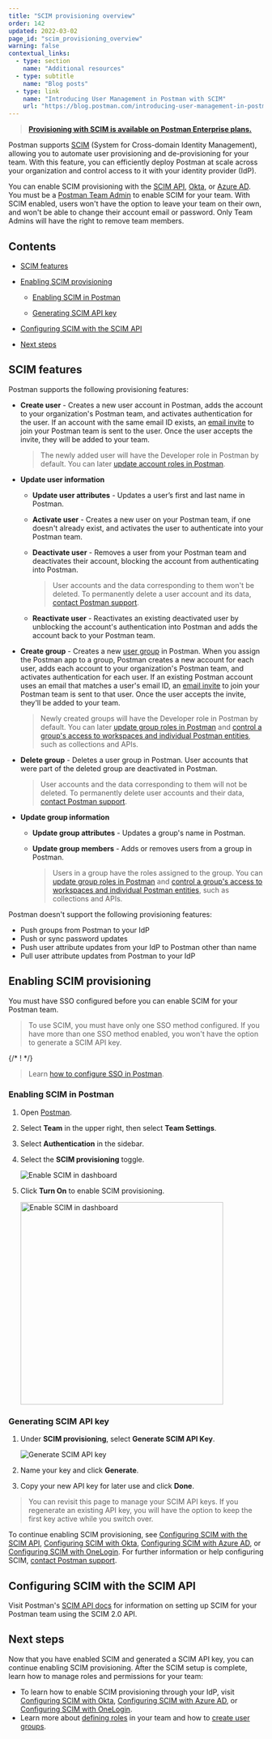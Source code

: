 ```yaml
---
title: "SCIM provisioning overview"
order: 142
updated: 2022-03-02
page_id: "scim_provisioning_overview"
warning: false
contextual_links:
  - type: section
    name: "Additional resources"
  - type: subtitle
    name: "Blog posts"
  - type: link
    name: "Introducing User Management in Postman with SCIM"
    url: "https://blog.postman.com/introducing-user-management-in-postman-with-scim/"
---
```


> **[Provisioning with SCIM is available on Postman Enterprise plans.](https://www.postman.com/pricing)**

Postman supports [SCIM](https://datatracker.ietf.org/doc/html/rfc7642) (System for Cross-domain Identity Management), allowing you to automate user provisioning and de-provisioning for your team. With this feature, you can efficiently deploy Postman at scale across your organization and control access to it with your identity provider (IdP).

You can enable SCIM provisioning with the [SCIM API](#configuring-scim-with-the-scim-api), [Okta](/docs/administration/scim-provisioning/configuring-scim-with-okta/), or [Azure AD](/docs/administration/scim-provisioning/configuring-scim-with-azure-ad/). You must be a [Postman Team Admin](/docs/collaborating-in-postman/roles-and-permissions/#team-roles) to enable SCIM for your team. With SCIM enabled, users won't have the option to leave your team on their own, and won't be able to change their account email or password. Only Team Admins will have the right to remove team members.

## Contents

* [SCIM features](#scim-features)

* [Enabling SCIM provisioning](#enabling-scim-provisioning)

    * [Enabling SCIM in Postman](#enabling-scim-in-postman)

    * [Generating SCIM API key](#generating-scim-api-key)

* [Configuring SCIM with the SCIM API](#configuring-scim-with-the-scim-api)

* [Next steps](#next-steps)

## SCIM features

Postman supports the following provisioning features:

* **Create user** - Creates a new user account in Postman, adds the account to your organization's Postman team, and activates authentication for the user. If an account with the same email ID exists, an [email invite](/docs/administration/managing-your-team/managing-your-team/#inviting-users) to join your Postman team is sent to the user. Once the user accepts the invite, they will be added to your team.

    > The newly added user will have the Developer role in Postman by default. You can later [update account roles in Postman](/docs/administration/managing-your-team/managing-your-team/#managing-team-roles).

* **Update user information**

    * **Update user attributes** - Updates a user’s first and last name in Postman.

    * **Activate user** - Creates a new user on your Postman team, if one doesn't already exist, and activates the user to authenticate into your Postman team.

    * **Deactivate user** - Removes a user from your Postman team and deactivates their account, blocking the account from authenticating into Postman.

        > User accounts and the data corresponding to them won't be deleted. To permanently delete a user account and its data, [contact Postman support](https://www.postman.com/support/).

    * **Reactivate user** - Reactivates an existing deactivated user by unblocking the account's authentication into Postman and adds the account back to your Postman team.

* **Create group** - Creates a new [user group](/docs/administration/managing-your-team/user-groups/) in Postman. When you assign the Postman app to a group, Postman creates a new account for each user, adds each account to your organization's Postman team, and activates authentication for each user. If an existing Postman account uses an email that matches a user's email ID, an [email invite](/docs/administration/managing-your-team/managing-your-team/#inviting-users) to join your Postman team is sent to that user. Once the user accepts the invite, they'll be added to your team.

    > Newly created groups will have the Developer role in Postman by default. You can later [update group roles in Postman](/docs/administration/managing-your-team/user-groups/#editing-team-roles-for-a-group) and [control a group's access to workspaces and individual Postman entities](/docs/administration/managing-your-team/user-groups/#managing-roles-on-workspaces-and-postman-entities), such as collections and APIs.

* **Delete group** - Deletes a user group in Postman. User accounts that were part of the deleted group are deactivated in Postman.

    > User accounts and the data corresponding to them will not be deleted. To permanently delete user accounts and their data, [contact Postman support](https://www.postman.com/support/).

* **Update group information**

    * **Update group attributes** - Updates a group's name in Postman.

    * **Update group members** - Adds or removes users from a group in Postman.

        > Users in a group have the roles assigned to the group. You can [update group roles in Postman](/docs/administration/managing-your-team/user-groups/#editing-team-roles-for-a-group) and [control a group's access to workspaces and individual Postman entities](/docs/administration/managing-your-team/user-groups/#managing-roles-on-workspaces-and-postman-entities), such as collections and APIs.

Postman doesn't support the following provisioning features:

* Push groups from Postman to your IdP
* Push or sync password updates
* Push user attribute updates from your IdP to Postman other than name
* Pull user attribute updates from Postman to your IdP

## Enabling SCIM provisioning

You must have SSO configured before you can enable SCIM for your Postman team.

> To use SCIM, you must have only one SSO method configured. If you have more than one SSO method enabled, you won't have the option to generate a SCIM API key.

{/* ! */}
> Learn [how to configure SSO in Postman](/docs/administration/sso/admin-sso/).

### Enabling SCIM in Postman

1. Open [Postman](https://go.postman.co/home).
1. Select **Team** in the upper right, then select **Team Settings**.
1. Select **Authentication** in the sidebar.
1. Select the **SCIM provisioning** toggle.

    <img alt="Enable SCIM in dashboard" src="https://assets.postman.com/postman-docs/auth-enable-scim-v9.jpg"/>

1. Click **Turn On** to enable SCIM provisioning.

    <img alt="Enable SCIM in dashboard" src="https://assets.postman.com/postman-docs/turn-on-scim-provisioning-1.jpg" width="400px"/>

### Generating SCIM API key

1. Under **SCIM provisioning**, select **Generate SCIM API Key**.

    <img alt="Generate SCIM API key" src="https://assets.postman.com/postman-docs/generate-scim-api-key-v9.jpg"/>

1. Name your key and click **Generate**.
1. Copy your new API key for later use and click **Done**.

> You can revisit this page to manage your SCIM API keys. If you regenerate an existing API key, you will have the option to keep the first key active while you switch over.

To continue enabling SCIM provisioning, see [Configuring SCIM with the SCIM API](#configuring-scim-with-the-scim-api), [Configuring SCIM with Okta](/docs/administration/scim-provisioning/configuring-scim-with-okta/), [Configuring SCIM with Azure AD](/docs/administration/scim-provisioning/configuring-scim-with-azure-ad/), or [Configuring SCIM with OneLogin](/docs/administration/scim-provisioning/configuring-scim-with-onelogin/). For further information or help configuring SCIM, [contact Postman support](https://www.postman.com/support/).

## Configuring SCIM with the SCIM API

Visit Postman's [SCIM API docs](https://www.postman.com/postman/workspace/scim/documentation/6248949-de4a96e2-9ebf-426f-bc55-4c5f2de51ab2) for information on setting up SCIM for your Postman team using the SCIM 2.0 API.

## Next steps

Now that you have enabled SCIM and generated a SCIM API key, you can continue enabling SCIM provisioning. After the SCIM setup is complete, learn how to manage roles and permissions for your team:

* To learn how to enable SCIM provisioning through your IdP, visit [Configuring SCIM with Okta](/docs/administration/scim-provisioning/configuring-scim-with-okta/), [Configuring SCIM with Azure AD](/docs/administration/scim-provisioning/configuring-scim-with-azure-ad/), or [Configuring SCIM with OneLogin](/docs/administration/scim-provisioning/configuring-scim-with-onelogin/).
* Learn more about [defining roles](/docs/collaborating-in-postman/roles-and-permissions/) in your team and how to [create user groups](/docs/administration/managing-your-team/user-groups/).

